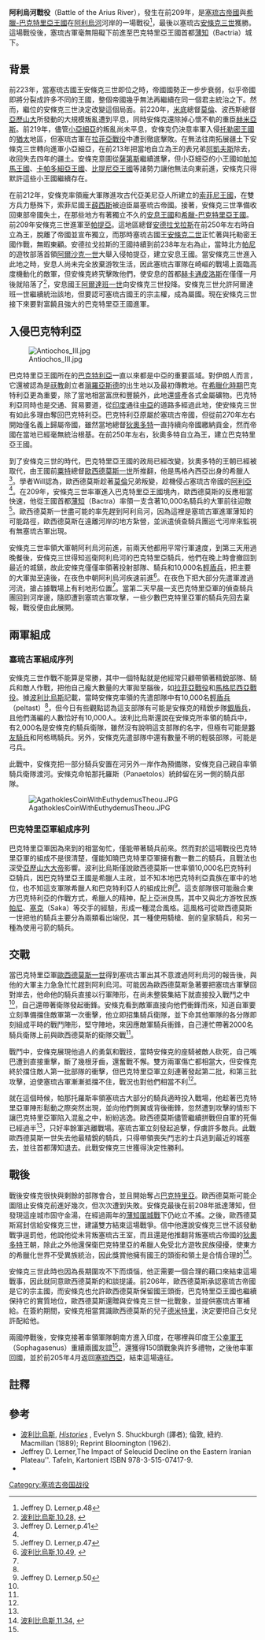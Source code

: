 {{Infobox Military Conflict
|image=[[File:Jam_Qasr_Zarafshan.jpg|300px]]
|caption=今日哈里河
|conflict=阿利烏河戰役
|partof=
|date=前209年
|place=阿利烏河（今中亞的[[哈里河|哈里河]]）
|result=塞琉古軍獲勝
|combatant1=[[塞琉古帝國|塞琉古帝國]]
|combatant2=[[希臘-巴克特里亞王國|希臘-巴克特里亞王國]]
|commander1=[[安條克三世|安條克三世]]
帕那托羅斯
|commander2=[[歐西德莫斯一世|歐西德莫斯一世]]
|strength1=10,000名輕盾兵、不明數量的投射部隊及騎兵
|strength2=10,000名騎兵
|casualties1=不明
|casualties2=死傷過半
}}

'''阿利烏河戰役'''（Battle of the Arius River），發生在前209年，是[[塞琉古帝國|塞琉古帝國]]與[[希臘-巴克特里亞王國|希臘-巴克特里亞王國]]在[[哈里河|阿利烏河]]河岸的一場戰役<ref name = effrey01>Jeffrey D. Lerner,p.48</ref>，最後以塞琉古[[安條克三世|安條克三世]]獲勝。這場戰役後，塞琉古軍毫無阻礙下前進至巴克特里亞王國首都[[薄知|薄知]]（Bactria）城下。

== 背景 ==
前223年，當塞琉古國王安條克三世即位之時，帝國國勢正一步步衰弱，似乎帝國即將分裂成許多不同的王國，整個帝國幾乎無法再繼續在同一個君主統治之下。然而，繼位的安條克三世決定改變這個局面。前220年，[[米底|米底]]總督[[莫倫_(總督)|莫倫]]、波西斯總督[[亞歷山大_(總督)|亞歷山大]]所發動的大規模叛亂遭到平息，同時安條克還除掉心懷不軌的重臣[[赫米亞斯|赫米亞斯]]。前219年，儘管[[小亞細亞|小亞細亞]]的叛亂尚未平息，安條克仍決意率軍入侵[[托勒密王國|托勒密王國]]的[[猶太_(地區)|猶太]]地區，但塞琉古軍在[[拉菲亞戰役|拉菲亞戰役]]中遭到徹底擊敗。在無法往南拓展疆土下安條克三世轉向進軍小亞細亞，在前213年把當地自立為王的表兄弟[[阿凱夫斯|阿凱夫斯]]除去，收回失去四年的疆土。安條克意圖從[[薩第斯|薩第斯]]繼續進擊，但小亞細亞的小王國如[[帕加馬王國|帕加馬王國]]、[[卡帕多細亞|卡帕多細亞王國]]、[[比提尼亞王國|比提尼亞王國]]等諸勢力讓他無法向東前進，安條克只得默許這些小王國繼續存在。

在前212年，安條克率領龐大軍隊進攻古代亞美尼亞人所建立的[[索菲尼王國|索菲尼王國]]，在雙方兵力懸殊下，索菲尼國王[[薛西斯_(亞美尼亞)|薛西斯]]被迫臣屬塞琉古帝國。接著，安條克三世準備收回東部帝國失土，在那些地方有著獨立不久的[[安息王國|安息王國]]和[[希臘-巴克特里亞王國|希臘-巴克特里亞王國]]。前209年安條克三世進軍至[[帕提亞|帕提亞]]。這地區總督[[安德拉戈拉斯|安德拉戈拉斯]]在前250年左右時自立為王，脫離了帝國並宣布獨立，而那時塞琉古國王[[安條克二世|安條克二世]]正忙著與托勒密王國作戰，無暇東顧。安德拉戈拉斯的王國持續到前238年左右為止，當時北方[[帕尼人|帕尼]]的遊牧部落首領[[阿爾沙克一世|阿爾沙克一世]]大舉入侵帕提亞，建立安息王國。當安條克三世進入此地之時，安息人尚未完全放棄游牧生活，因此塞琉古軍隊在崎嶇的戰場上面臨高度機動化的敵軍，但安條克終究擊敗他們，使安息的首都[[赫卡通皮洛斯|赫卡通皮洛斯]]在僅僅一月後就陷落了<ref name = Buckler80>[[波利比烏斯|波利比烏斯]],[http://www.perseus.tufts.edu/cgi-bin/ptext?lookup=Plb.+10.28 10.28,] {{Wayback|url=http://www.perseus.tufts.edu/cgi-bin/ptext?lookup=Plb.+10.28 |date=20190713071233 }}</ref>，安息國王[[阿爾達班一世|阿爾達班一世]]向安條克三世投降。安條克三世允許阿爾達班一世繼續統治該地，但要認可塞琉古國王的宗主權，成為屬國。現在安條克三世接下來要對富饒且強大的巴克特里亞王國進軍。

== 入侵巴克特利亞 ==
[[Image:Antiochos_III.jpg|thumb]]

巴克特里亞王國所在的[[巴克特利亞|巴克特利亞]]一直以來都是中亞的重要區域。對伊朗人而言，它還被認為是[[祆教|祆教]]創立者[[瑣羅亞斯德|瑣羅亞斯德]]的出生地以及最初傳教地。在[[希臘化時期|希臘化時期]]巴克特利亞更為重要，除了當地相當富庶和豐饒外，此地還盛產各式金屬礦物。巴克特利亞同時也是交通、貿易要道，從[[印度|印度]]通往[[中亞|中亞]]的道路多經過此地，使安條克三世有如此多理由奪回巴克特利亞。巴克特利亞原屬於塞琉古帝國，但從前270年左右開始僅名義上歸屬帝國，雖然當地總督[[狄奧多特一世|狄奧多特]]一直持續向帝國繳納貢金，然而帝國在當地已經毫無統治根基。在前250年左右，狄奧多特自立為王，建立巴克特里亞王國。

到了安條克三世的時代，巴克特里亞王國的政局已經改變，狄奧多特的王朝已經被取代，由王國前[[粟特|粟特]]總督[[歐西德莫斯一世|歐西德莫斯一世]]所推翻，他是馬格內西亞出身的希臘人<ref name = effrey03>Jeffrey D. Lerner,p.41</ref>。學者Will認為，歐西德莫斯趁著[[莫倫_(總督)|莫倫]]兄弟叛變，趁機侵占塞琉古帝國的[[阿利亞|阿利亞]]<ref name = effrey/>。在209年，安條克三世率軍進入巴克特里亞王國境內，歐西德莫斯的反應相當快速，他從王國首都[[薄知|薄知]]（Bactra）率領一支含著10,000名騎兵的大軍前往迎敵<ref name = effrey02>Jeffrey D. Lerner,p.47</ref>。歐西德莫斯一世盡可能的率先趕到阿利烏河，因為這裡是塞琉古軍進軍薄知的可能路徑，歐西德莫斯在遠離河岸的地方紮營，並派遣偵查騎兵團巡弋河岸來監視有無塞琉古軍出現。

安條克三世率領大軍朝阿利烏河前進，前兩天他都用平常行軍速度，到第三天用過晚餐後，安條克三世得知巡衛阿利烏河的巴克特里亞騎兵，他們在晚上時會撤回到最近的城鎮，故此安條克僅僅率領著投射部隊、騎兵和10,000名[[希臘輕盾兵|輕盾兵]]，把主要的大軍拋至遠後，在夜色中朝阿利烏河疾速前進<ref name = Buckler81>[[波利比烏斯|波利比烏斯]],[http://www.perseus.tufts.edu/cgi-bin/ptext?lookup=Plb.+10.49 10.49,] {{Wayback|url=http://www.perseus.tufts.edu/cgi-bin/ptext?lookup=Plb.+10.49 |date=20080319072118 }}</ref>。在夜色下把大部分先遣軍渡過河流，搶占據戰場上有利地形位置<ref name = Buckler81/>。當第二天早晨一支巴克特里亞軍的偵查騎兵團回到河岸邊，隨即遭到塞琉古軍攻擊，一些少數巴克特里亞軍的騎兵先回去稟報，戰役便由此展開。

== 兩軍組成 ==
=== 塞琉古軍組成序列 ===
安條克三世作戰不能算是常勝，其中一個特點就是他經常只顧帶領著精銳部隊、騎兵和敵人作戰，把他自己龐大數量的大軍拋至腦後，如[[拉菲亞戰役|拉菲亞戰役]]和[[馬格尼西亞戰役|馬格尼西亞戰役]]。據[[波利比烏斯|波利比烏斯]]記載，當時安條克率領的先遣部隊中有10,000名[[希臘輕盾兵|輕盾兵]]（peltast）<ref name = Buckler81/>，但今日有些觀點認為這支部隊有可能是安條克的精銳步隊[[銀盾兵|銀盾兵]]，且他們滿編的人數恰好有10,000人。波利比烏斯還說在安條克所率領的騎兵中，有2,000名是安條克的騎兵衛隊，雖然沒有說明這支部隊的名字，但極有可能是[[夥友騎兵|夥友騎兵]]和阿格瑪騎兵。另外，安條克先遣部隊中還有數量不明的輕裝部隊，可能是弓兵。

此戰中，安條克把一部分騎兵安置在河另外一岸作為預備隊，安條克自己親自率領騎兵衛隊渡河。安條克命帕那托羅斯（Panaetolos）統帥留在另一側的騎兵部隊。

[[Image:AgathoklesCoinWithEuthydemusTheou.JPG|thumb]]

=== 巴克特里亞軍組成序列 ===
巴克特里亞軍因為來到的相當匆忙，僅能帶著騎兵前來。然而對於這場戰役巴克特里亞軍的組成不是很清楚，僅能知曉巴克特里亞軍擁有數一數二的騎兵，且戰法也深受[[亞歷山大大帝|亞歷山大大帝]]影響。波利比烏斯僅說歐西德莫斯一世率領10,000名巴克特利亞騎兵，因巴克特里亞王國是希臘人主政，並不知本地巴克特利亞貴族在軍中的地位，也不知這支軍隊希臘人和巴克特利亞人的組成比例<ref name = effrey>Jeffrey D. Lerner,p.50</ref>。這支部隊很可能融合東方巴克特利亞的作戰方式，希臘人的精神，配上亞洲良馬，其中又與北方游牧民族[[帕尼人|帕尼]]、[[塞克|塞克]]（Saka）等交手的經驗，形成一種混合風格。這風格可從歐西德莫斯一世把他的騎兵主要分為兩類看出端倪，其一種使用騎槍、劍的皇家騎兵，和另一種為使用弓箭的騎兵。

== 交戰 ==
當巴克特里亞軍[[歐西德莫斯一世|歐西德莫斯一世]]得到塞琉古軍出其不意渡過阿利烏河的報告後，與他的大軍主力急急忙忙趕到阿利烏河。可能因為歐西德莫斯急著要把塞琉古軍擊回對岸去，他命他的騎兵直接以行軍陣形，在尚未整裝集結下就直接投入戰鬥之中<ref name = Buckler81/>，自己還帶著衛隊發起衝鋒。安條克看到敵軍直接向他們衝鋒而來，知道自軍要立刻準備擋住敵軍第一次衝擊，他立即招集騎兵衛隊，並下命其他軍隊的各分隊即刻組成平時的戰鬥陣形，堅守陣地，來因應敵軍騎兵衝鋒，自己連忙帶著2000名騎兵衛隊上前與歐西德莫斯的衛隊交戰<ref name = Buckler81/>。

戰鬥中，安條克展現他過人的勇氣和戰技，當時安條克的座騎被敵人砍死，自己嘴巴遭到直接重擊，斷了幾根牙齒，還奮戰不懈。雙方兩軍傷亡都相當大，但安條克終於擋住敵人第一批部隊的衝擊，但巴克特里亞軍立刻連著發起第二批，和第三批攻擊，迫使塞琉古軍漸漸抵擋不住，戰況也對他們相當不利<ref name = Buckler81/>。

就在這個時候，帕那托羅斯率領塞琉古大部分的騎兵適時投入戰場，他趁著巴克特里亞軍陣形鬆動之際突然出現，並向他們側翼或背後衝鋒，忽然遭到攻擊的情形下讓巴克特里亞軍陷入混亂之中，紛紛逃逸。歐西德莫斯儘管繼續拼戰但自軍的死傷已經過半<ref name = Buckler81/>，只好率餘軍逃離戰場。塞琉古軍立刻發起追擊，俘虜許多敵兵。此戰歐西德莫斯一世失去他最精銳的騎兵，只得帶領喪失鬥志的士兵逃到最近的城塞去，並往首都薄知退去。此戰安條克三世獲得決定性勝利。

== 戰後 ==
戰後安條克很快與剩餘的部隊會合，並且開始奪占[[巴克特里亞|巴克特里亞]]。歐西德莫斯可能企圖阻止安條克前進好幾次，但次次遭到失敗。安條克最後在前208年抵達薄知，但發現這座城市固守金湯，在經過兩年的[[薄知圍城戰|薄知圍城戰]]下仍屹立不搖。之後，歐西德莫斯寫封信給安條克三世，建議雙方結束這場戰爭。信中他還說安條克三世不該發動戰爭逞罰他，他說他從未背叛塞琉古王室，而且還是他推翻背叛塞琉古帝國的[[狄奧多特一世|狄奧多特]]王朝，除此之外他還保衛巴克特里亞的希臘人免受北方遊牧民族侵擾，使東方的希臘化世界不受異族統治，因此獎賞他擁有國王的頭銜和領土是合情合理的<ref name = Buckler82>[[波利比烏斯|波利比烏斯]],[http://www.perseus.tufts.edu/cgi-bin/ptext?lookup=Plb.+11.34 11.34,] {{Wayback|url=http://www.perseus.tufts.edu/cgi-bin/ptext?lookup=Plb.+11.34 |date=20080420074248 }}</ref>。

安條克三世此時也因為長期圍攻不下而煩惱，他正需要一個合理的藉口來結束這場戰事，因此就同意歐西德莫斯的和談提議。前206年，歐西德莫斯承認塞琉古帝國是它的宗主國，而安條克也允許歐西德莫斯保留國王頭銜，巴克特里亞王國也繼續保持它的實質地位，歐西德莫斯還贈與安條克三世一批戰象，並提供塞琉古軍補給。在簽約期間，安條克相當賞識歐西德莫斯的兒子[[德米特里一世_(巴克特里亞)|德米特里]]，決定要把自己女兒許配給他。

兩國停戰後，安條克接著率領軍隊朝南方進入印度，在哪裡與印度王公[[幸軍王|幸軍王]]（Sophagasenus）重續兩國友誼<ref name = Buckler82/>，還獲得150頭戰象與許多禮物，之後他率軍回國，並於前205年4月返回[[塞琉西亞|塞琉西亞]]，結束這場遠征。

==註釋==
{{reflist}}

==參考==
*[[波利比烏斯|波利比烏斯]], [http://www.perseus.tufts.edu/cgi-bin/ptext?lookup=Plb.+1.1 ''Histories''] {{Wayback|url=http://www.perseus.tufts.edu/cgi-bin/ptext?lookup=Plb.+1.1 |date=20080307154848 }}, Evelyn S. Shuckburgh (譯者); 倫敦, 紐約. Macmillan (1889); Reprint Bloomington (1962).
*Jeffrey D. Lerner,The Impact of Seleucid Decline on the Eastern Iranian Plateau''. Tafeln, Kartoniert ISBN 978-3-515-07417-9. 
* {{cite web|url=http://wildfiregames.com/0ad/page.php?p=11301|title="Battles: Battle of the River Arius "|author=Shogun 144|work=|accessdate=2010-07-19|deadurl=yes|archiveurl=https://web.archive.org/web/20100104081341/http://wildfiregames.com/0ad/page.php?p=11301|archivedate=2010-01-04}}

[[Category:塞琉古帝国战役|Category:塞琉古帝国战役]]